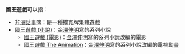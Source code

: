 '''國王遊戲'''可以指：

*[[非洲話事啤|非洲話事啤]]：是一種撲克牌集體遊戲
*[[國王遊戲_(小說)|國王遊戲 (小說)]]：[[金澤伸明|金澤伸明]]寫的系列小說
** [[國王遊戲_(電影)|國王遊戲 (電影)]]：[[金澤伸明|金澤伸明]]寫的系列小說改編的電影
** [[國王遊戲_The_Animation|國王遊戲 The Animation]]：[[金澤伸明|金澤伸明]]寫的系列小說改編的電視動畫

{{disambig|Cat=四字消歧义}}